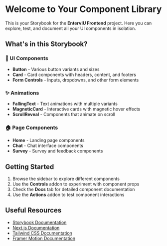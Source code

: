 
<Meta title="Introduction" />

# Welcome to Your Component Library

This is your Storybook for the **EntervIU Frontend** project. Here you can explore, test, and document all your UI components in isolation.

## What's in this Storybook?

### 🎨 UI Components
- **Button** - Various button variants and sizes
- **Card** - Card components with headers, content, and footers
- **Form Controls** - Inputs, dropdowns, and other form elements

### ✨ Animations
- **FallingText** - Text animations with multiple variants
- **MagneticCard** - Interactive cards with magnetic hover effects
- **ScrollReveal** - Components that animate on scroll

### 🏠 Page Components
- **Home** - Landing page components
- **Chat** - Chat interface components
- **Survey** - Survey and feedback components

## Getting Started

1. Browse the sidebar to explore different components
2. Use the **Controls** addon to experiment with component props
3. Check the **Docs** tab for detailed component documentation
4. Use the **Actions** addon to test component interactions

## Useful Resources

- [Storybook Documentation](https://storybook.js.org/docs)
- [Next.js Documentation](https://nextjs.org/docs)
- [Tailwind CSS Documentation](https://tailwindcss.com/docs)
- [Framer Motion Documentation](https://www.framer.com/motion/)
